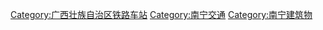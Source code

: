 [[Category:广西壮族自治区铁路车站|Category:广西壮族自治区铁路车站]]
[[Category:南宁交通|Category:南宁交通]]
[[Category:南宁建筑物|Category:南宁建筑物]]